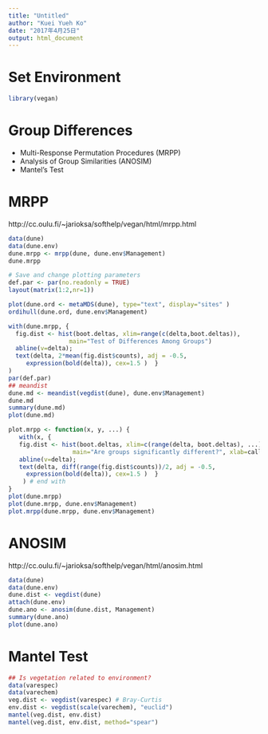 ```yaml
---
title: "Untitled"
author: "Kuei Yueh Ko"
date: "2017年4月25日"
output: html_document
---
```

# Set Environment
```r
library(vegan)
```

# Group Differences
- Multi-Response Permutation Procedures (MRPP) 
- Analysis of Group Similarities (ANOSIM) 
- Mantel's Test

# MRPP
http://cc.oulu.fi/~jarioksa/softhelp/vegan/html/mrpp.html
```r
data(dune)
data(dune.env)
dune.mrpp <- mrpp(dune, dune.env$Management)
dune.mrpp

# Save and change plotting parameters
def.par <- par(no.readonly = TRUE)
layout(matrix(1:2,nr=1))

plot(dune.ord <- metaMDS(dune), type="text", display="sites" )
ordihull(dune.ord, dune.env$Management)

with(dune.mrpp, {
  fig.dist <- hist(boot.deltas, xlim=range(c(delta,boot.deltas)), 
                 main="Test of Differences Among Groups")
  abline(v=delta); 
  text(delta, 2*mean(fig.dist$counts), adj = -0.5,
     expression(bold(delta)), cex=1.5 )  }
)
par(def.par)
## meandist
dune.md <- meandist(vegdist(dune), dune.env$Management)
dune.md
summary(dune.md)
plot(dune.md)

```

```r
plot.mrpp <- function(x, y, ...) {
   with(x, {
   fig.dist <- hist(boot.deltas, xlim=c(range(delta, boot.deltas), ...), 
                  main="Are groups significantly different?", xlab=call)
   abline(v=delta); 
   text(delta, diff(range(fig.dist$counts))/2, adj = -0.5,
     expression(bold(delta)), cex=1.5 )  }
    ) # end with
}
plot(dune.mrpp)
plot(dune.mrpp, dune.env$Management)
plot.mrpp(dune.mrpp, dune.env$Management)
```



# ANOSIM
http://cc.oulu.fi/~jarioksa/softhelp/vegan/html/anosim.html
```r
data(dune)
data(dune.env)
dune.dist <- vegdist(dune)
attach(dune.env)
dune.ano <- anosim(dune.dist, Management)
summary(dune.ano)
plot(dune.ano)

```

# Mantel Test
```r
## Is vegetation related to environment?
data(varespec)
data(varechem)
veg.dist <- vegdist(varespec) # Bray-Curtis
env.dist <- vegdist(scale(varechem), "euclid")
mantel(veg.dist, env.dist)
mantel(veg.dist, env.dist, method="spear")
```

